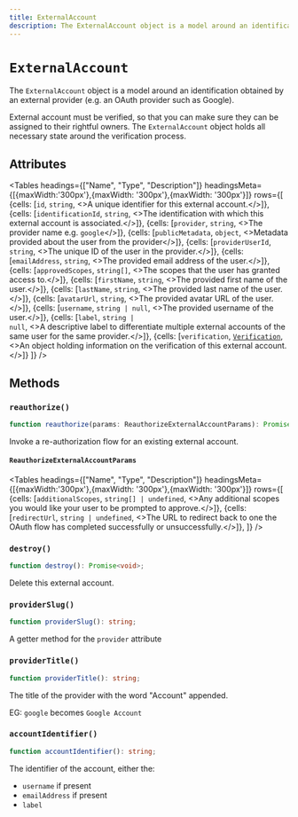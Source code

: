 ```yaml
---
title: ExternalAccount
description: The ExternalAccount object is a model around an identification obtained by an external provider (e.g. an OAuth provider such as Google).
---
```


# `ExternalAccount`

The `ExternalAccount` object is a model around an identification obtained by an external provider (e.g. an OAuth provider such as Google).

External account must be verified, so that you can make sure they can be assigned to their rightful owners. The `ExternalAccount` object holds all necessary state around the verification process.

## Attributes


<Tables
  headings={["Name", "Type", "Description"]}
  headingsMeta={[{maxWidth:'300px'},{maxWidth: '300px'},{maxWidth: '300px'}]}
  rows={[
 {cells: [<code>id</code>, <code>string</code>, <>A unique identifier for this external account.</>]},
{cells: [<code>identificationId</code>, <code>string</code>, <>The identification with which this external account is associated.</>]},
{cells: [<code>provider</code>, <code>string</code>, <>The provider name e.g. <code>google</code></>]},
{cells: [<code>publicMetadata</code>, <code>object</code>, <>Metadata provided about the user from the provider</>]},
{cells: [<code>providerUserId</code>, <code>string</code>, <>The unique ID of the user in the provider.</>]},
{cells: [<code>emailAddress</code>, <code>string</code>, <>The provided email address of the user.</>]},
{cells: [<code>approvedScopes</code>, <code>string[]</code>, <>The scopes that the user has granted access to.</>]},
{cells: [<code>firstName</code>, <code>string</code>, <>The provided first name of the user.</>]},
{cells: [<code>lastName</code>, <code>string</code>, <>The provided last name of the user.</>]},
{cells: [<code>avatarUrl</code>, <code>string</code>, <>The provided avatar URL of the user.</>]},
{cells: [<code>username</code>, <code>string | null</code>, <>The provided username of the user.</>]},
{cells: [<code>label</code>, <code>string | null</code>, <>A descriptive label to differentiate multiple external accounts of the same user for the same provider.</>]},
{cells: [<code>verification</code>, <a href="/docs/references/javascript/verification"><code>Verification</code></a>, <>An object holding information on the verification of this external account.</>]}
   ]}
/>

## Methods

### `reauthorize()`
```typescript
function reauthorize(params: ReauthorizeExternalAccountParams): Promise<ExternalAccount>;
```

Invoke a re-authorization flow for an existing external account.

#### `ReauthorizeExternalAccountParams`

<Tables
  headings={["Name", "Type", "Description"]}
  headingsMeta={[{maxWidth:'300px'},{maxWidth: '300px'},{maxWidth: '300px'}]}
  rows={[
{cells: [<code>additionalScopes</code>, <code>string[] | undefined</code>, <>Any additional scopes you would like your user to be prompted to approve.</>]},
{cells: [<code>redirectUrl</code>, <code>string | undefined</code>, <>The URL to redirect back to one the OAuth flow has completed successfully or unsuccessfully.</>]},
  ]}
/>

### `destroy()`
```typescript
function destroy(): Promise<void>;
```

Delete this external account.


### `providerSlug()`

```typescript
function providerSlug(): string;
```

A getter method for the `provider` attribute

### `providerTitle()`

```typescript
function providerTitle(): string;
```

The title of the provider with the word "Account" appended.

EG: `google` becomes `Google Account`

### `accountIdentifier()`

```typescript
function accountIdentifier(): string;
```

The identifier of the account, either the:

- `username` if present
- `emailAddress` if present
- `label`